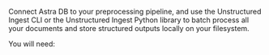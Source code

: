 Connect Astra DB to your preprocessing pipeline, and use the Unstructured Ingest CLI or the Unstructured Ingest Python library to batch process all your documents and store structured outputs locally on your filesystem.

You will need: 


<SharedAstra />